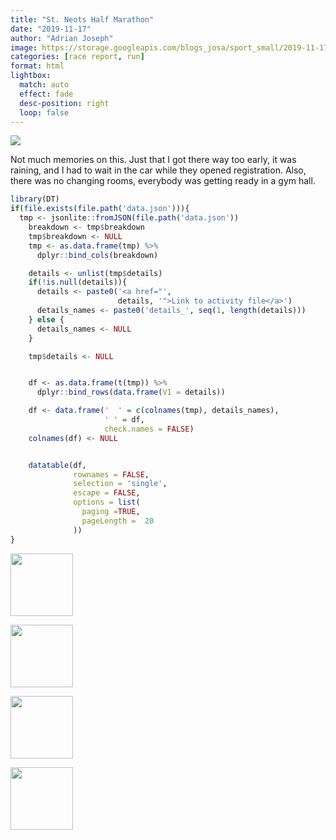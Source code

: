 ```yaml
---
title: "St. Neots Half Marathon"
date: "2019-11-17"
author: "Adrian Joseph"
image: https://storage.googleapis.com/blogs_josa/sport_small/2019-11-17_ST._NEOTS_HALF_MARATHON/img/00.png
categories: [race report, run]
format: html
lightbox:
  match: auto
  effect: fade
  desc-position: right
  loop: false
---
```

![](https://storage.googleapis.com/blogs_josa/sport_small/2019-11-17_ST._NEOTS_HALF_MARATHON/img/00.png)

Not much memories on this. Just that I got there way too early, it was raining, and I had to wait in the car while they opened registration. Also, there was no changing rooms, everybody was getting ready in a gym hall.

```r
library(DT)
if(file.exists(file.path('data.json'))){
  tmp <- jsonlite::fromJSON(file.path('data.json'))
    breakdown <- tmp$breakdown
    tmp$breakdown <- NULL
    tmp <- as.data.frame(tmp) %>%
      dplyr::bind_cols(breakdown)

    details <- unlist(tmp$details)
    if(!is.null(details)){
      details <- paste0('<a href="',
                        details, '">Link to activity file</a>')
      details_names <- paste0('details_', seq(1, length(details)))
    } else {
      details_names <- NULL
    }

    tmp$details <- NULL


    df <- as.data.frame(t(tmp)) %>%
      dplyr::bind_rows(data.frame(V1 = details))

    df <- data.frame('  ' = c(colnames(tmp), details_names),
                     ' ' = df,
                     check.names = FALSE)
    colnames(df) <- NULL


    datatable(df,
              rownames = FALSE,
              selection = 'single',
              escape = FALSE,
              options = list(
                paging =TRUE,
                pageLength =  20
              ))
}
```





::: {layout-ncol=4}
![](https://storage.googleapis.com/blogs_josa/sport_small/2019-11-17_ST._NEOTS_HALF_MARATHON/img/00.png){ width="100" group="hi" }

![](https://storage.googleapis.com/blogs_josa/sport_small/2019-11-17_ST._NEOTS_HALF_MARATHON/img/01.png){ width="100" group="hi" }

![](https://storage.googleapis.com/blogs_josa/sport_small/2019-11-17_ST._NEOTS_HALF_MARATHON/img/02.png){ width="100" group="hi" }

![](https://storage.googleapis.com/blogs_josa/sport_small/2019-11-17_ST._NEOTS_HALF_MARATHON/img/03.png){ width="100" group="hi" }


:::

